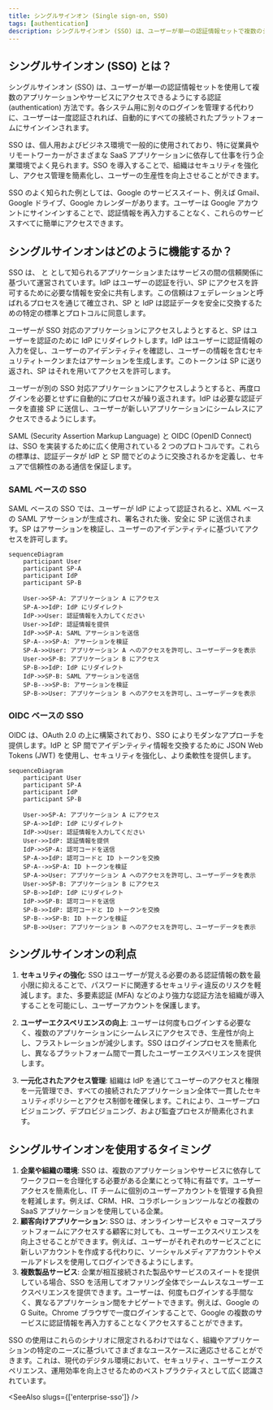 ```yaml
---
title: シングルサインオン (Single sign-on, SSO)
tags: [authentication]
description: シングルサインオン (SSO) は、ユーザーが単一の認証情報セットで複数のシステムにアクセスできるようにする認証 (authentication) 方法です。アイデンティティおよびアクセス管理 (IAM) システムの重要なコンポーネントとして、SSO は現代のクラウドベースのアプリケーションやサービスで広く使用されており、ユーザーのアクセスを簡素化し、セキュリティを強化します。
---
```


## シングルサインオン (SSO) とは？

シングルサインオン (SSO) は、ユーザーが単一の認証情報セットを使用して複数のアプリケーションやサービスにアクセスできるようにする認証 (authentication) 方法です。各システム用に別々のログインを管理する代わりに、ユーザーは一度認証されれば、自動的にすべての接続されたプラットフォームにサインインされます。

SSO は、個人用およびビジネス環境で一般的に使用されており、特に従業員やリモートワーカーがさまざまな SaaS アプリケーションに依存して仕事を行う企業環境でよく見られます。SSO を導入することで、組織はセキュリティを強化し、アクセス管理を簡素化し、ユーザーの生産性を向上させることができます。

SSO のよく知られた例としては、Google のサービススイート、例えば Gmail、Google ドライブ、Google カレンダーがあります。ユーザーは Google アカウントにサインインすることで、認証情報を再入力することなく、これらのサービスすべてに簡単にアクセスできます。

## シングルサインオンはどのように機能するか？

SSO は、<Ref slug="service-provider" /> と <Ref slug="identity-provider" /> として知られるアプリケーションまたはサービスの間の信頼関係に基づいて運営されています。IdP はユーザーの認証を行い、SP にアクセスを許可するために必要な情報を安全に共有します。この信頼はフェデレーションと呼ばれるプロセスを通じて確立され、SP と IdP は認証データを安全に交換するための特定の標準とプロトコルに同意します。

ユーザーが SSO 対応のアプリケーションにアクセスしようとすると、SP はユーザーを認証のために IdP にリダイレクトします。IdP はユーザーに認証情報の入力を促し、ユーザーのアイデンティティを確認し、ユーザーの情報を含むセキュリティトークンまたはアサーションを生成します。このトークンは SP に送り返され、SP はそれを用いてアクセスを許可します。

ユーザーが別の SSO 対応アプリケーションにアクセスしようとすると、再度ログインを必要とせずに自動的にプロセスが繰り返されます。IdP は必要な認証データを直接 SP に送信し、ユーザーが新しいアプリケーションにシームレスにアクセスできるようにします。

SAML (Security Assertion Markup Language) と OIDC (OpenID Connect) は、SSO を実装するために広く使用されている 2 つのプロトコルです。これらの標準は、認証データが IdP と SP 間でどのように交換されるかを定義し、セキュアで信頼性のある通信を保証します。

### SAML ベースの SSO

SAML ベースの SSO では、ユーザーが IdP によって認証されると、XML ベースの SAML アサーションが生成され、署名された後、安全に SP に送信されます。SP はアサーションを検証し、ユーザーのアイデンティティに基づいてアクセスを許可します。

```mermaid
sequenceDiagram
    participant User
    participant SP-A
    participant IdP
    participant SP-B

    User->>SP-A: アプリケーション A にアクセス
    SP-A->>IdP: IdP にリダイレクト
    IdP->>User: 認証情報を入力してください
    User->>IdP: 認証情報を提供
    IdP->>SP-A: SAML アサーションを送信
    SP-A-->>SP-A: アサーションを検証
    SP-A->>User: アプリケーション A へのアクセスを許可し、ユーザーデータを表示
    User->>SP-B: アプリケーション B にアクセス
    SP-B->>IdP: IdP にリダイレクト
    IdP->>SP-B: SAML アサーションを送信
    SP-B-->>SP-B: アサーションを検証
    SP-B->>User: アプリケーション B へのアクセスを許可し、ユーザーデータを表示
```

### OIDC ベースの SSO

OIDC は、OAuth 2.0 の上に構築されており、SSO によりモダンなアプローチを提供します。IdP と SP 間でアイデンティティ情報を交換するために JSON Web Tokens (JWT) を使用し、セキュリティを強化し、より柔軟性を提供します。

```mermaid
sequenceDiagram
    participant User
    participant SP-A
    participant IdP
    participant SP-B

    User->>SP-A: アプリケーション A にアクセス
    SP-A->>IdP: IdP にリダイレクト
    IdP->>User: 認証情報を入力してください
    User->>IdP: 認証情報を提供
    IdP->>SP-A: 認可コードを送信
    SP-A->>IdP: 認可コードと ID トークンを交換
    SP-A-->>SP-A: ID トークンを検証
    SP-A->>User: アプリケーション A へのアクセスを許可し、ユーザーデータを表示
    User->>SP-B: アプリケーション B にアクセス
    SP-B->>IdP: IdP にリダイレクト
    IdP->>SP-B: 認可コードを送信
    SP-B->>IdP: 認可コードと ID トークンを交換
    SP-B-->>SP-B: ID トークンを検証
    SP-B->>User: アプリケーション B へのアクセスを許可し、ユーザーデータを表示
```

## シングルサインオンの利点

1. **セキュリティの強化**: SSO はユーザーが覚える必要のある認証情報の数を最小限に抑えることで、パスワードに関連するセキュリティ違反のリスクを軽減します。また、多要素認証 (MFA) などのより強力な認証方法を組織が導入することを可能にし、ユーザーアカウントを保護します。

2. **ユーザーエクスペリエンスの向上**: ユーザーは何度もログインする必要なく、複数のアプリケーションにシームレスにアクセスでき、生産性が向上し、フラストレーションが減少します。SSO はログインプロセスを簡素化し、異なるプラットフォーム間で一貫したユーザーエクスペリエンスを提供します。

3. **一元化されたアクセス管理**: 組織は IdP を通じてユーザーのアクセスと権限を一元管理でき、すべての接続されたアプリケーション全体で一貫したセキュリティポリシーとアクセス制御を確保します。これにより、ユーザープロビジョニング、デプロビジョニング、および監査プロセスが簡素化されます。

## シングルサインオンを使用するタイミング

1. **企業や組織の環境**: SSO は、複数のアプリケーションやサービスに依存してワークフローを合理化する必要がある企業にとって特に有益です。ユーザーアクセスを簡素化し、IT チームに個別のユーザーアカウントを管理する負担を軽減します。例えば、CRM、HR、コラボレーションツールなどの複数の SaaS アプリケーションを使用している企業。
2. **顧客向けアプリケーション**: SSO は、オンラインサービスや e コマースプラットフォームにアクセスする顧客に対しても、ユーザーエクスペリエンスを向上させることができます。例えば、ユーザーがそれぞれのサービスごとに新しいアカウントを作成する代わりに、ソーシャルメディアアカウントやメールアドレスを使用してログインできるようにします。
3. **複数製品サービス**: 企業が相互接続された製品やサービスのスイートを提供している場合、SSO を活用してオファリング全体でシームレスなユーザーエクスペリエンスを提供できます。ユーザーは、何度もログインする手間なく、異なるアプリケーション間をナビゲートできます。例えば、Google の G Suite。Chrome ブラウザで一度ログインすることで、Google の複数のサービスに認証情報を再入力することなくアクセスすることができます。

SSO の使用はこれらのシナリオに限定されるわけではなく、組織やアプリケーションの特定のニーズに基づいてさまざまなユースケースに適応させることができます。これは、現代のデジタル環境において、セキュリティ、ユーザーエクスペリエンス、運用効率を向上させるためのベストプラクティスとして広く認識されています。

<SeeAlso slugs={['enterprise-sso']} />
